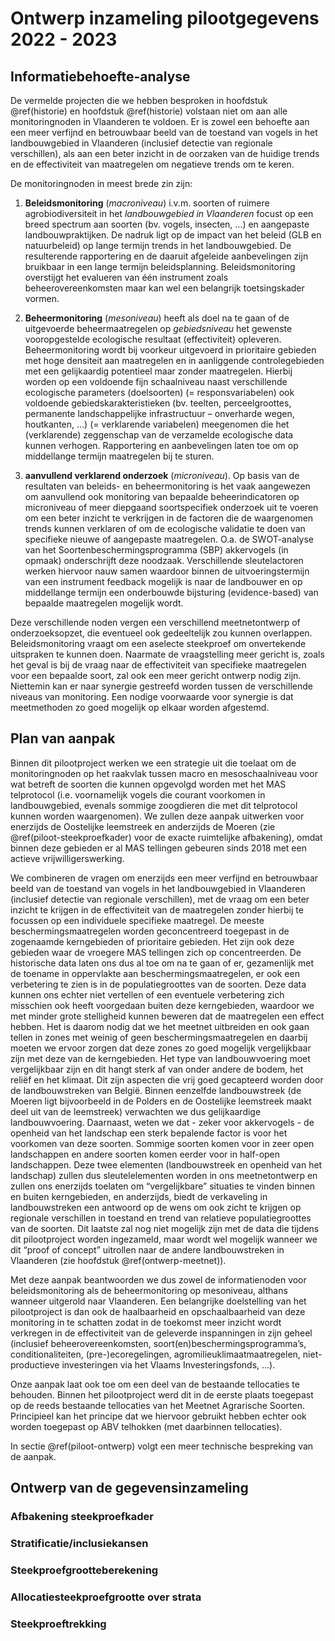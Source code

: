 # Ontwerp inzameling pilootgegevens 2022 - 2023 {#pilootgegevens}

## Informatiebehoefte-analyse

De vermelde projecten die we hebben besproken in hoofdstuk \@ref(historie) en hoofdstuk \@ref(historie) volstaan niet om aan alle monitoringnoden in Vlaanderen te voldoen.
Er is zowel een behoefte aan een meer verfijnd en betrouwbaar beeld van de toestand van vogels in het landbouwgebied in Vlaanderen (inclusief detectie van
regionale verschillen), als aan een beter inzicht in de oorzaken van de huidige trends en de effectiviteit van maatregelen om negatieve trends om te keren.

De monitoringnoden in meest brede zin zijn:

1.   **Beleidsmonitoring** (*macroniveau*) i.v.m. soorten of ruimere agrobiodiversiteit in het *landbouwgebied in Vlaanderen* focust op een breed spectrum aan soorten (bv. vogels, insecten, ...) en aangepaste landbouwpraktijken.
     De nadruk ligt op de impact van het beleid (GLB en  natuurbeleid) op lange termijn trends in het landbouwgebied.
De resulterende rapportering en de  daaruit afgeleide aanbevelingen zijn bruikbaar in een lange termijn beleidsplanning.
     Beleidsmonitoring overstijgt het evalueren van één instrument zoals beheerovereenkomsten maar  kan wel een belangrijk toetsingskader vormen.

2.   **Beheermonitoring** (*mesoniveau*) heeft als doel na te gaan of de uitgevoerde  beheermaatregelen op *gebiedsniveau* het gewenste vooropgestelde ecologische resultaat (effectiviteit) opleveren.
     Beheermonitoring wordt bij voorkeur uitgevoerd in prioritaire gebieden met hoge densiteit aan maatregelen en in aanliggende controlegebieden met een gelijkaardig potentieel maar zonder maatregelen.
     Hierbij worden op een voldoende fijn schaalniveau naast verschillende ecologische parameters (doelsoorten) (= responsvariabelen) ook voldoende gebiedskarakteristieken (bv. teelten,  perceelgroottes, permanente landschappelijke infrastructuur – onverharde wegen, houtkanten, ...) (= verklarende variabelen) meegenomen die het (verklarende) zeggenschap van de verzamelde ecologische data kunnen verhogen.
Rapportering en aanbevelingen laten toe om op middellange termijn maatregelen bij te sturen.

3.   **aanvullend verklarend onderzoek** (*microniveau*).
     Op basis van de resultaten van beleids- en beheermonitoring is het vaak aangewezen om aanvullend ook monitoring van bepaalde beheerindicatoren op microniveau of meer diepgaand soortspecifiek onderzoek uit te voeren om een beter inzicht te verkrijgen in de factoren die de waargenomen trends kunnen verklaren of om de ecologische validatie te doen van specifieke nieuwe of aangepaste maatregelen.
     O.a. de SWOT-analyse van het Soortenbeschermingsprogramma (SBP) akkervogels (in opmaak) onderschrijft deze noodzaak.
     Verschillende sleutelactoren werken hiervoor nauw samen waardoor binnen de uitvoeringstermijn van een instrument feedback mogelijk is naar de landbouwer en op middellange termijn een onderbouwde bijsturing (evidence-based) van bepaalde maatregelen mogelijk wordt.

Deze verschillende noden vergen een verschillend meetnetontwerp of onderzoeksopzet, die eventueel ook gedeeltelijk zou kunnen overlappen.
Beleidsmonitoring vraagt om een aselecte steekproef om onvertekende uitspraken te kunnen doen.
Naarmate de vraagstelling meer gericht is, zoals het geval is bij de vraag naar de effectiviteit van specifieke maatregelen voor een bepaalde soort, zal ook een meer gericht ontwerp nodig zijn.
Niettemin kan er naar synergie gestreefd worden tussen de verschillende niveaus van monitoring.
Een nodige voorwaarde voor synergie is dat meetmethoden zo goed mogelijk op elkaar worden afgestemd.

## Plan van aanpak

Binnen dit pilootproject werken we een strategie uit die toelaat om de monitoringnoden op het raakvlak tussen macro en mesoschaalniveau voor wat betreft de soorten die kunnen opgevolgd worden met het MAS telprotocol (i.e. voornamelijk vogels die courant voorkomen in landbouwgebied, evenals sommige zoogdieren die met dit telprotocol kunnen worden waargenomen).
We zullen deze aanpak uitwerken voor enerzijds de Oostelijke leemstreek en anderzijds de Moeren (zie \@ref(piloot-steekproefkader) voor de exacte ruimtelijke afbakening), omdat binnen deze gebieden er al MAS tellingen gebeuren sinds 2018 met een actieve vrijwilligerswerking.

We combineren de vragen om enerzijds een meer verfijnd en betrouwbaar beeld van de toestand van vogels in het landbouwgebied in Vlaanderen (inclusief detectie van regionale verschillen), met de vraag om een beter inzicht te krijgen in de effectiviteit van de maatregelen zonder hierbij te focussen op een individuele specifieke maatregel.
De meeste beschermingsmaatregelen worden geconcentreerd toegepast in de zogenaamde kerngebieden of prioritaire gebieden.
Het zijn ook deze gebieden waar de vroegere MAS tellingen zich op concentreerden.
De historische data laten ons dus al toe om na te gaan of er, gezamenlijk met de toename in oppervlakte aan beschermingsmaatregelen, er ook een verbetering te zien is in de populatiegroottes van de soorten.
Deze data kunnen ons echter niet vertellen of een eventuele verbetering zich misschien ook heeft voorgedaan buiten deze kerngebieden, waardoor we met minder grote stelligheid kunnen beweren dat de maatregelen een effect hebben.
Het is daarom nodig dat we het meetnet uitbreiden en ook gaan tellen in zones met weinig of geen beschermingsmaatregelen en daarbij moeten we ervoor zorgen dat deze zones zo goed mogelijk vergelijkbaar zijn met deze van de kerngebieden.
Het type van landbouwvoering moet vergelijkbaar zijn en dit hangt sterk af van onder andere de bodem, het reliëf en het klimaat.
Dit zijn aspecten die vrij goed gecapteerd worden door de landbouwstreken van België.
Binnen eenzelfde landbouwstreek (de Moeren ligt bijvoorbeeld in de Polders en de Oostelijke leemstreek maakt deel uit van de leemstreek) verwachten we dus gelijkaardige landbouwvoering.
Daarnaast, weten we dat - zeker voor akkervogels - de openheid van het landschap een sterk bepalende factor is voor het voorkomen van deze soorten.
Sommige soorten komen voor in zeer open landschappen en andere soorten komen eerder voor in half-open landschappen.
Deze twee elementen (landbouwstreek en openheid van het landschap) zullen dus sleutelelementen worden in ons meetnetontwerp en zullen ons enerzijds toelaten om "vergelijkbare" situaties te vinden binnen en buiten kerngebieden, en anderzijds, biedt de verkaveling in landbouwstreken een antwoord op de wens om ook zicht te krijgen op regionale verschillen in toestand en trend van relatieve populatiegroottes van de soorten.
Dit laatste zal nog niet mogelijk zijn met de data die tijdens dit pilootproject worden ingezameld, maar wordt wel mogelijk wanneer we dit "proof of concept" uitrollen naar de andere landbouwstreken in Vlaanderen (zie hoofdstuk \@ref(ontwerp-meetnet)).

Met deze aanpak beantwoorden we dus zowel de informatienoden voor beleidsmonitoring als de beheermonitoring op mesoniveau, althans wanneer uitgerold naar Vlaanderen.
Een belangrijke doelstelling van het pilootproject is dan ook de haalbaarheid en opschaalbaarheid van deze monitoring in te schatten zodat in de toekomst meer inzicht wordt verkregen in de effectiviteit van de geleverde inspanningen in zijn geheel (inclusief beheerovereenkomsten, soort(en)beschermingsprogramma's, conditionaliteiten, (pre-)ecoregelingen, agromilieuklimaatmaatregelen, niet-productieve  investeringen via het Vlaams Investeringsfonds, ...).

Onze aanpak laat ook toe om een deel van de bestaande tellocaties te behouden.
Binnen het pilootproject werd dit in de eerste plaats toegepast op de reeds bestaande tellocaties van het Meetnet Agrarische Soorten.
Principieel kan het principe dat we hiervoor gebruikt hebben echter ook worden toegepast op ABV telhokken (met daarbinnen tellocaties). 

In sectie \@ref(piloot-ontwerp) volgt een meer technische bespreking van de aanpak.

## Ontwerp van de gegevensinzameling {#piloot-ontwerp}

### Afbakening steekproefkader {#piloot-steekproefkader}

### Stratificatie/inclusiekansen {#piloot-stratificatie}

### Steekproefgrootteberekening {#piloot-steekproefgrootte}

### Allocatiesteekproefgrootte over strata {#piloot-allocatie-strata}

### Steekproeftrekking {#piloot-steekproeftrekking}
